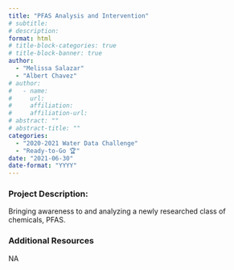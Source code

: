 ```yaml
---
title: "PFAS Analysis and Intervention"
# subtitle: 
# description: 
format: html
# title-block-categories: true
# title-block-banner: true
author: 
  - "Melissa Salazar"
  - "Albert Chavez"
# author:
#   - name: 
#     url: 
#     affiliation: 
#     affiliation-url:
# abstract: ""
# abstract-title: ""
categories: 
  - "2020-2021 Water Data Challenge"
  - "Ready-to-Go 🏆"
date: "2021-06-30"
date-format: "YYYY"
---
```


<!-- COMMENT
## params_NOTUSED-proj_title

#### Year: params_NOTUSED-year

#### Topics: params_NOTUSED-topics

#### Awards: params_NOTUSED-awards

#### Team Members: params_NOTUSED-team_members
UNCOMMENT -->

### Project Description:

Bringing awareness to and analyzing a newly researched class of chemicals, PFAS.

### Additional Resources

NA

